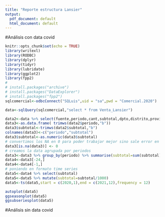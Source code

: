 ```yaml
---
title: "Reporte estructura Lansier"
output:
  pdf_document: default
  html_document: default
---
```

#Análisis con data covid
```r
knitr::opts_chunk$set(echo = TRUE)
library(writexl)
library(RODBC)
library(dplyr)
library(tidyr)
library(lubridate)
library(ggplot2)
library(fpp2)
# 
# install.packages("archive")
# install.packages("DataExplorer")
# install.packages("fpp2")
sqlcomercial<-odbcConnect("SQLuis",uid = "sa",pwd = "Comercial.2020")

data<-sqlQuery(sqlcomercial,"select * from Venta_Lansier")

data2<-data %>% select(fuente,periodo,cant,subtotal,dpto,distrito,provincia,tipoart,colorequi)
data3<-as.data.frame( trimws(data2$periodo,"b"))
data3$subtotal<-trimws(data2$subtotal,"b")
colnames(data3)<-c("periodo","subtotal")
data3$subtotal<-as.numeric(data3$subtotal)
# convertimos los NA en 0 para poder trabajar mejor sino sale error en las sumas
data3[is.na(data3)] <- 0
# creamos la data agrupada por periodos
data3<-data3 %>% group_by(periodo) %>% summarise(subtotal=sum(subtotal))
data4<-data3[-24,]
data4<-data4[-1,]
# poniendo en formato time series
data5<-data4 %>% select(subtotal)
data5<-data5 %>% mutate(subtotal=subtotal/1000)
data5<-ts(data5,start = c(2020,1),end = c(2021,12),frequency = 12)
```

```r
autoplot(data5)
ggseasonplot(data5)
ggsubseriesplot(data5)
```

#Análisis sin data covid
